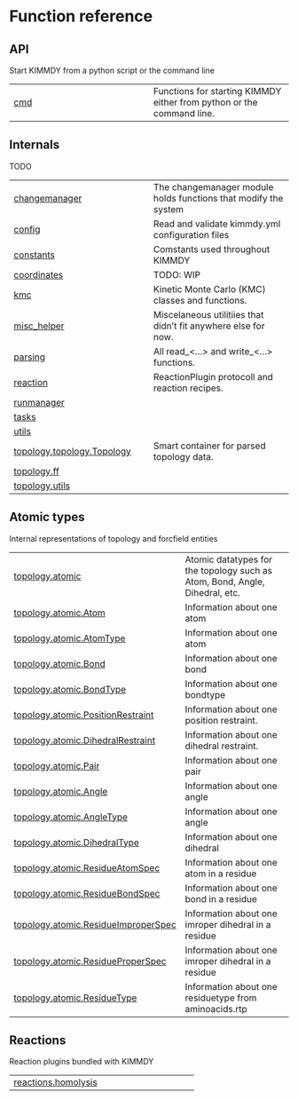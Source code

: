 # Function reference

## API

Start KIMMDY from a python script or the command line

| | |
| --- | --- |
| [cmd](cmd.qmd#kimmdy.cmd) | Functions for starting KIMMDY either from python or the command line. |

## Internals

TODO

| | |
| --- | --- |
| [changemanager](changemanager.qmd#kimmdy.changemanager) | The changemanager module holds functions that modify the system |
| [config](config.qmd#kimmdy.config) | Read and validate kimmdy.yml configuration files |
| [constants](constants.qmd#kimmdy.constants) | Comstants used throughout KIMMDY |
| [coordinates](coordinates.qmd#kimmdy.coordinates) | TODO: WIP |
| [kmc](kmc.qmd#kimmdy.kmc) | Kinetic Monte Carlo (KMC) classes and functions. |
| [misc_helper](misc_helper.qmd#kimmdy.misc_helper) | Miscelaneous utilitiies that didn't fit anywhere else for now. |
| [parsing](parsing.qmd#kimmdy.parsing) | All read_<...> and write_<...> functions. |
| [reaction](reaction.qmd#kimmdy.reaction) | ReactionPlugin protocoll and reaction recipes. |
| [runmanager](runmanager.qmd#kimmdy.runmanager) |  |
| [tasks](tasks.qmd#kimmdy.tasks) |  |
| [utils](utils.qmd#kimmdy.utils) |  |
| [topology.topology.Topology](topology.topology.Topology.qmd#kimmdy.topology.topology.Topology) | Smart container for parsed topology data. |
| [topology.ff](topology.ff.qmd#kimmdy.topology.ff) |  |
| [topology.utils](topology.utils.qmd#kimmdy.topology.utils) |  |

## Atomic types

Internal representations of topology and forcfield entities

| | |
| --- | --- |
| [topology.atomic](topology.atomic.qmd#kimmdy.topology.atomic) | Atomic datatypes for the topology such as Atom, Bond, Angle, Dihedral, etc. |
| [topology.atomic.Atom](topology.atomic.Atom.qmd#kimmdy.topology.atomic.Atom) | Information about one atom |
| [topology.atomic.AtomType](topology.atomic.AtomType.qmd#kimmdy.topology.atomic.AtomType) | Information about one atom |
| [topology.atomic.Bond](topology.atomic.Bond.qmd#kimmdy.topology.atomic.Bond) | Information about one bond |
| [topology.atomic.BondType](topology.atomic.BondType.qmd#kimmdy.topology.atomic.BondType) | Information about one bondtype |
| [topology.atomic.PositionRestraint](topology.atomic.PositionRestraint.qmd#kimmdy.topology.atomic.PositionRestraint) | Information about one position restraint. |
| [topology.atomic.DihedralRestraint](topology.atomic.DihedralRestraint.qmd#kimmdy.topology.atomic.DihedralRestraint) | Information about one dihedral restraint. |
| [topology.atomic.Pair](topology.atomic.Pair.qmd#kimmdy.topology.atomic.Pair) | Information about one pair |
| [topology.atomic.Angle](topology.atomic.Angle.qmd#kimmdy.topology.atomic.Angle) | Information about one angle |
| [topology.atomic.AngleType](topology.atomic.AngleType.qmd#kimmdy.topology.atomic.AngleType) | Information about one angle |
| [topology.atomic.DihedralType](topology.atomic.DihedralType.qmd#kimmdy.topology.atomic.DihedralType) | Information about one dihedral |
| [topology.atomic.ResidueAtomSpec](topology.atomic.ResidueAtomSpec.qmd#kimmdy.topology.atomic.ResidueAtomSpec) | Information about one atom in a residue |
| [topology.atomic.ResidueBondSpec](topology.atomic.ResidueBondSpec.qmd#kimmdy.topology.atomic.ResidueBondSpec) | Information about one bond in a residue |
| [topology.atomic.ResidueImproperSpec](topology.atomic.ResidueImproperSpec.qmd#kimmdy.topology.atomic.ResidueImproperSpec) | Information about one imroper dihedral in a residue |
| [topology.atomic.ResidueProperSpec](topology.atomic.ResidueProperSpec.qmd#kimmdy.topology.atomic.ResidueProperSpec) | Information about one imroper dihedral in a residue |
| [topology.atomic.ResidueType](topology.atomic.ResidueType.qmd#kimmdy.topology.atomic.ResidueType) | Information about one residuetype from aminoacids.rtp |

## Reactions

Reaction plugins bundled with KIMMDY

| | |
| --- | --- |
| [reactions.homolysis](reactions.homolysis.qmd#kimmdy.reactions.homolysis) |  |